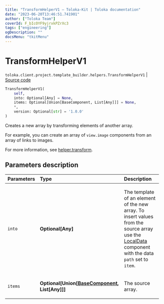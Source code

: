 ```yaml
---
title: "TransformHelperV1 — Toloka-Kit | Toloka documentation"
date: "2023-06-20T13:46:51.741901"
author: ["Toloka Team"]
coverId: F_bIcOYF9yjrxkPZrXc3
tags: ["engineering"]
ogDescription: ""
docsMenu: "tkitMenu"
---
```


# TransformHelperV1

`toloka.client.project.template_builder.helpers.TransformHelperV1` | [Source code](https://github.com/Toloka/toloka-kit/blob/v1.2.0/src/client/project/template_builder/helpers.py#L210)

```python
TransformHelperV1(
    self,
    into: Optional[Any] = None,
    items: Optional[Union[BaseComponent, List[Any]]] = None,
    *,
    version: Optional[str] = '1.0.0'
)
```

Creates a new array by transforming elements of another array.

For example, you can create an array of `view.image` components from an array of links to images.

For more information, see [helper.transform](/docs/template-builder/reference/helper.transform).

## Parameters description

| Parameters | Type | Description |
| :----------| :----| :-----------|
`into`|**Optional\[Any\]**|<p>The template of an element of the new array. To insert values from the source array use the [LocalData](/docs/toloka-kit/reference/toloka.client.project.template_builder.data.LocalData) component with the data `path` set to `item`.</p>
`items`|**Optional\[Union\[[BaseComponent](/docs/toloka-kit/reference/toloka.client.project.template_builder.base.BaseComponent), List\[Any\]\]\]**|<p>The source array.</p>